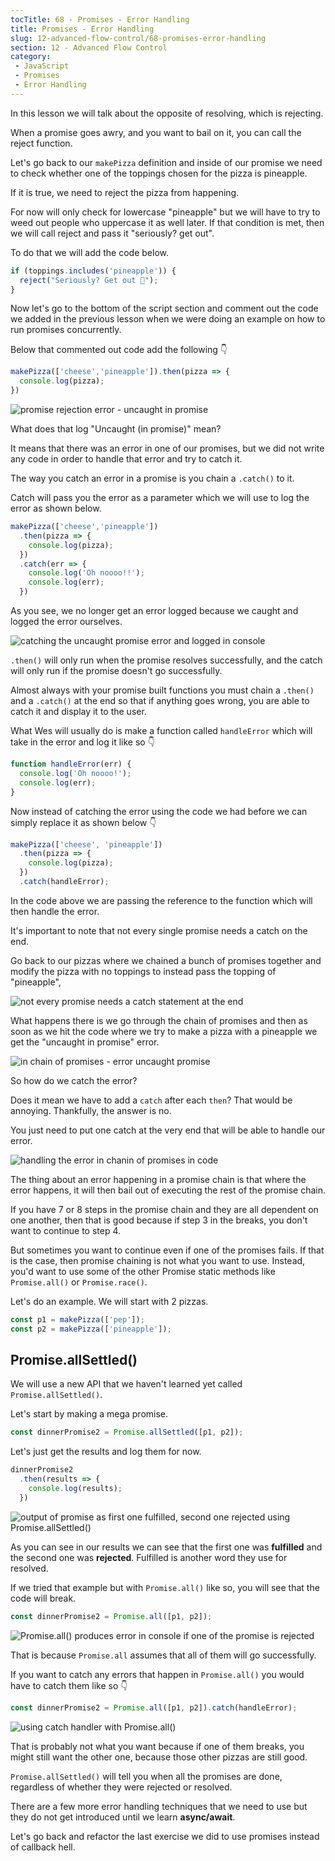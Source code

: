 ```yaml
---
tocTitle: 68 - Promises - Error Handling
title: Promises - Error Handling
slug: 12-advanced-flow-control/68-promises-error-handling
section: 12 - Advanced Flow Control
category:
 - JavaScript
 - Promises
 - Error Handling
---
```


In this lesson we will talk about the opposite of resolving, which is rejecting.

When a promise goes awry, and you want to bail on it, you can call the reject function.

Let's go back to our `makePizza` definition and inside of our promise we need to check whether one of the toppings chosen for the pizza is pineapple.

If it is true, we need to reject the pizza from happening.

For now will only check for lowercase "pineapple" but we will have to try to weed out people who uppercase it as well later. If that condition is met, then we will call reject and pass it "seriously? get out".

To do that we will add the code below.

```js
if (toppings.includes('pineapple')) {
  reject("Seriously? Get out 🍍");
}
```

Now let's go to the bottom of the script section and comment out the code we added in the previous lesson when we were doing an example on how to run promises concurrently.

Below that commented out code add the following 👇

```js
makePizza(['cheese','pineapple']).then(pizza => {
  console.log(pizza);
})
```

![promise rejection error - uncaught in promise](./1037.webp)

What does that log "Uncaught (in promise)" mean?

It means that there was an error in one of our promises, but we did not write any code in order to handle that error and try to catch it.

The way you catch an error in a promise is you chain a `.catch()` to it.

Catch will pass you the error as a parameter which we will use to log the error as shown below.

```js
makePizza(['cheese','pineapple'])
  .then(pizza => {
    console.log(pizza);
  })
  .catch(err => {
    console.log('Oh noooo!!');
    console.log(err);
  })
```

As you see, we no longer get an error logged because we caught and logged the error ourselves.

![catching the uncaught promise error and logged in console](./1038.webp)

`.then()` will only run when the promise resolves successfully, and the catch will only run if the promise doesn't go successfully.

Almost always with your promise built functions you must chain a `.then()` and a `.catch()` at the end so that if anything goes wrong, you are able to catch it and display it to the user.

What Wes will usually do is make a function called `handleError` which will take in the error and log it like so 👇

```js
function handleError(err) {
  console.log('Oh noooo!');
  console.log(err);
}
```

Now instead of catching the error using the code we had before we can simply replace it as shown below 👇

```js
makePizza(['cheese', 'pineapple'])
  .then(pizza => {
    console.log(pizza);
  })
  .catch(handleError);
```

In the code above we are passing the reference to the function which will then handle the error.

It's important to note that not every single promise needs a catch on the end.

Go back to our pizzas where we chained a bunch of promises together and modify the pizza with no toppings to instead pass the topping of "pineapple",

![not every promise needs a catch statement at the end](./1040.webp)

What happens there is we go through the chain of promises and then as soon as we hit the code where we try to make a pizza with a pineapple we get the "uncaught in promise" error.

![in chain of promises - error uncaught promise](./1041.webp)

So how do we catch the error?

Does it mean we have to add a `catch` after each `then`? That would be annoying.
Thankfully, the answer is no.

You just need to put one catch at the very end that will be able to handle our error.

![handling the error in chanin of promises in code](./1042.webp)

The thing about an error happening in a promise chain is that where the error happens, it will then bail out of executing the rest of the promise chain.

If you have 7 or 8 steps in the promise chain and they are all dependent on one another, then that is good because if step 3 in the breaks, you don't want to continue to step 4.

But sometimes you want to continue even if one of the promises fails. If that is the case, then promise chaining is not what you want to use. Instead, you'd want to use some of the other Promise static methods like `Promise.all()` or `Promise.race()`.

Let's do an example. We will start with 2 pizzas.

```js
const p1 = makePizza(['pep']);
const p2 = makePizza(['pineapple']);
```

## Promise.allSettled()

We will use a new API that we haven't learned yet called `Promise.allSettled()`.

Let's start by making a mega promise.

```js
const dinnerPromise2 = Promise.allSettled([p1, p2]);
```

Let's just get the results and log them for now.

```js
dinnerPromise2
  .then(results => {
    console.log(results);
  })
```

![output of promise as first one fulfilled, second one rejected using Promise.allSettled()](./1043.webp)

As you can see in our results we can see that the first one was **fulfilled** and the second one was **rejected**.
Fulfilled is another word they use for resolved.

If we tried that example but with `Promise.all()` like so, you will see that the code will break.

```js
const dinnerPromise2 = Promise.all([p1, p2]);
```

![Promise.all() produces error in console if one of the promise is rejected](./1044.webp)

That is because `Promise.all` assumes that all of them will go successfully.

If you want to catch any errors that happen in `Promise.all()` you would have to catch them like so 👇

```js
const dinnerPromise2 = Promise.all([p1, p2]).catch(handleError);
```

![using catch handler with Promise.all()](./1045.webp)

That is probably not what you want because if one of them breaks, you might still want the other one, because those other pizzas are still good.

`Promise.allSettled()` will tell you when all the promises are done, regardless of whether they were rejected or resolved.

There are a few more error handling techniques that we need to use but they do not get introduced until we learn **async/await**.

Let's go back and refactor the last exercise we did to use promises instead of callback hell.
